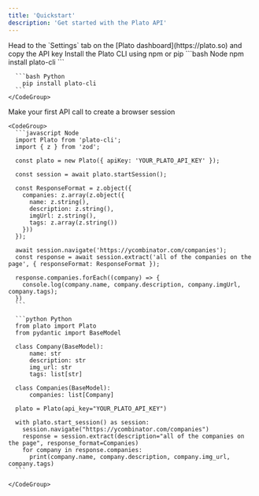 ```yaml
---
title: 'Quickstart'
description: 'Get started with the Plato API'
---
```



<Steps>
  <Step title="Generate an API key">
    Head to the `Settings` tab on the [Plato dashboard](https://plato.so) and copy the API key
  </Step>

  <Step title="Install plato-cli library">
    Install the Plato CLI using npm or pip
    <CodeGroup>
      ```bash Node
        npm install plato-cli
      ```

      ```bash Python
        pip install plato-cli
      ```
    </CodeGroup>
  </Step>

  <Step title="Make a simple request">
    Make your first API call to create a browser session

    <CodeGroup>
      ```javascript Node
      import Plato from 'plato-cli';
      import { z } from 'zod';

      const plato = new Plato({ apiKey: 'YOUR_PLATO_API_KEY' });

      const session = await plato.startSession();

      const ResponseFormat = z.object({
        companies: z.array(z.object({
          name: z.string(),
          description: z.string(),
          imgUrl: z.string(),
          tags: z.array(z.string())
        }))
      });

      await session.navigate('https://ycombinator.com/companies');
      const response = await session.extract('all of the companies on the page', { responseFormat: ResponseFormat });

      response.companies.forEach((company) => {
        console.log(company.name, company.description, company.imgUrl, company.tags);
      })
      ```

      ```python Python
      from plato import Plato
      from pydantic import BaseModel

      class Company(BaseModel):
          name: str
          description: str
          img_url: str
          tags: list[str]

      class Companies(BaseModel):
          companies: list[Company]

      plato = Plato(api_key="YOUR_PLATO_API_KEY")

      with plato.start_session() as session:
        session.navigate("https://ycombinator.com/companies")
        response = session.extract(description="all of the companies on the page", response_format=Companies)
        for company in response.companies:
          print(company.name, company.description, company.img_url, company.tags)
      ```

    </CodeGroup>
  </Step>


</Steps>
